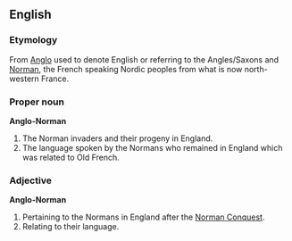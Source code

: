 ==English==

===Etymology===
From [[Anglo]] used to denote English or referring to the Angles/Saxons and [[Norman]], the French speaking Nordic peoples from what is now north-western France. 

===Proper noun===
'''Anglo-Norman'''
# The Norman invaders and their progeny in England.
# The language spoken by the Normans who remained in England which was related to Old French.

===Adjective===
'''Anglo-Norman'''
# Pertaining to the Normans in England after the [[Norman Conquest]].
# Relating to their language.